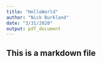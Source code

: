 ```yaml
---
title: "HelloWorld"
author: "Nick Burkland"
date: "3/31/2020"
output: pdf_document
---
```


## This is a markdown file